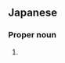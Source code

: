 ==Japanese==
{{ja-kanjitab|あき|もと|yomi=k}}

===Proper noun===
{{ja-pos|あきもと|proper}}

# {{surname|lang=ja|sort=あきもと}}